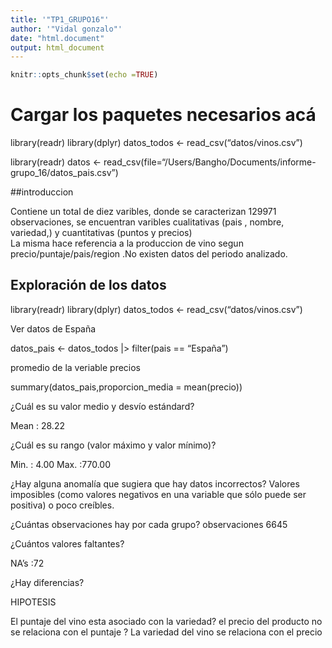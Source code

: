 ```yaml
---
title: '"TP1_GRUPO16"'
author: '"Vidal gonzalo"'
date: "html.document"
output: html_document
---
```




```r
knitr::opts_chunk$set(echo =TRUE)
```
# Cargar los paquetes necesarios acá

library(readr) 
library(dplyr) 
datos_todos <- read_csv("datos/vinos.csv")




library(readr)
datos <- read_csv(file="/Users/Bangho/Documents/informe-grupo_16/datos_pais.csv")



##introduccion

Contiene un total de diez varibles, donde se  caracterizan 129971 observaciones, se encuentran varibles cualitativas (pais , nombre, variedad,) y cuantitativas (puntos y precios)  
La misma hace referencia a la produccion de vino segun precio/puntaje/pais/region .No existen datos del periodo analizado.


## Exploración de los datos


library(readr) 
library(dplyr) 
datos_todos <- read_csv("datos/vinos.csv")


Ver datos de España

datos_pais <- datos_todos |> 
  filter(pais == "España")
  
  

promedio de la veriable precios



summary(datos_pais,proporcion_media = mean(precio))


¿Cuál es su valor medio y desvío estándard?

Mean   : 28.22 

¿Cuál es su rango (valor máximo y valor mínimo)? 

Min.   :  4.00 Max.   :770.00 

¿Hay alguna anomalía que sugiera que hay datos incorrectos? Valores imposibles (como valores negativos en una variable que sólo puede ser positiva) o poco creíbles.

¿Cuántas observaciones hay por cada grupo?
observaciones 6645

¿Cuántos valores faltantes?

NA's   :72

¿Hay diferencias?


HIPOTESIS

El puntaje del vino esta asociado con la variedad?
el precio del producto no se relaciona con el puntaje ?
La variedad del vino se relaciona con el precio
